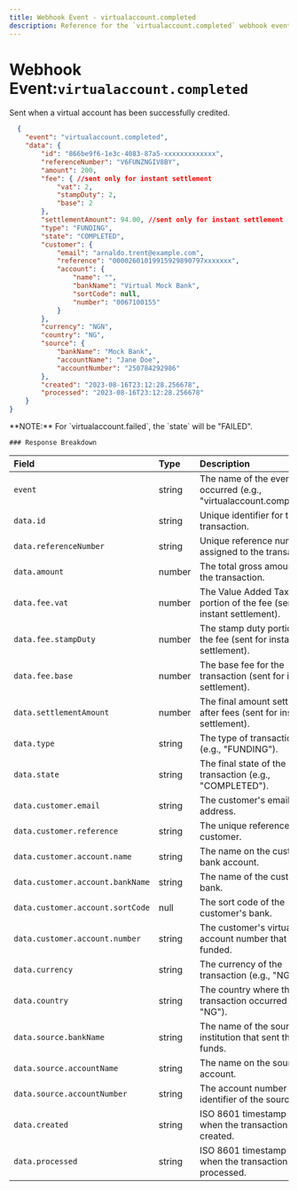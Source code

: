 ```yaml
---
title: Webhook Event - virtualaccount.completed
description: Reference for the `virtualaccount.completed` webhook event, triggered when a virtual account is successfully credited.
---
```



# Webhook Event:`virtualaccount.completed`

Sent when a virtual account has been successfully credited.

```json
  {
    "event": "virtualaccount.completed",
    "data": {
        "id": "866be9f6-1e3c-4083-87a5-xxxxxxxxxxxxx",
        "referenceNumber": "V6FUNZNGIV8BY",
        "amount": 200,
        "fee": { //sent only for instant settlement 
            "vat": 2,
            "stampDuty": 2,
            "base": 2
        },
        "settlementAmount": 94.00, //sent only for instant settlement 
        "type": "FUNDING",
        "state": "COMPLETED",
        "customer": {
            "email": "arnaldo.trent@example.com",
            "reference": "00002601019915929890797xxxxxxx",
            "account": {
                "name": "",
                "bankName": "Virtual Mock Bank",
                "sortCode": null,
                "number": "0067100155"
            }
        },
        "currency": "NGN",
        "country": "NG",
        "source": {
            "bankName": "Mock Bank",
            "accountName": "Jane Doe",
            "accountNumber": "250784292986"
        },
        "created": "2023-08-16T23:12:28.256678",
        "processed": "2023-08-16T23:12:28.256678"
    }
}
```

<Callout type="info" emoji="ℹ️">
**NOTE:** For `virtualaccount.failed`, the `state` will be "FAILED".
</Callout>

    ### Response Breakdown

  | **Field** | **Type** | **Description** |
| :--- | :--- | :--- |
| `event` | string | The name of the event that occurred (e.g., "virtualaccount.completed"). |
| `data.id` | string | Unique identifier for the transaction. |
| `data.referenceNumber` | string | Unique reference number assigned to the transaction. |
| `data.amount` | number | The total gross amount of the transaction. |
| `data.fee.vat` | number | The Value Added Tax portion of the fee (sent for instant settlement). |
| `data.fee.stampDuty` | number | The stamp duty portion of the fee (sent for instant settlement). |
| `data.fee.base` | number | The base fee for the transaction (sent for instant settlement). |
| `data.settlementAmount` | number | The final amount settled after fees (sent for instant settlement). |
| `data.type` | string | The type of transaction (e.g., "FUNDING"). |
| `data.state` | string | The final state of the transaction (e.g., "COMPLETED"). |
| `data.customer.email` | string | The customer's email address. |
| `data.customer.reference` | string | The unique reference for the customer. |
| `data.customer.account.name` | string | The name on the customer's bank account. |
| `data.customer.account.bankName` | string | The name of the customer's bank. |
| `data.customer.account.sortCode` | null | The sort code of the customer's bank. |
| `data.customer.account.number` | string | The customer's virtual account number that was funded. |
| `data.currency` | string | The currency of the transaction (e.g., "NGN"). |
| `data.country` | string | The country where the transaction occurred (e.g., "NG"). |
| `data.source.bankName` | string | The name of the source institution that sent the funds. |
| `data.source.accountName` | string | The name on the source account. |
| `data.source.accountNumber` | string | The account number or identifier of the source. |
| `data.created` | string | ISO 8601 timestamp of when the transaction was created. |
| `data.processed` | string | ISO 8601 timestamp of when the transaction was processed. |
